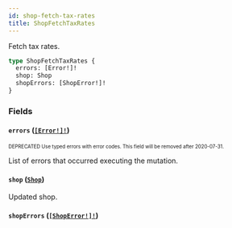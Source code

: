 ```yaml
---
id: shop-fetch-tax-rates
title: ShopFetchTaxRates
---
```


Fetch tax rates.

```graphql
type ShopFetchTaxRates {
  errors: [Error!]!
  shop: Shop
  shopErrors: [ShopError!]!
}
```

### Fields

#### `errors` ([`[Error!]!`](/api-reference/objects/error.mdx))

<sub><sup><span className="deprecatedTag">DEPRECATED</span> Use typed errors with error codes. This field will be removed after 2020-07-31.</sup></sub>

List of errors that occurred executing the mutation.

#### `shop` ([`Shop`](/api-reference/objects/shop.mdx))

Updated shop.

#### `shopErrors` ([`[ShopError!]!`](/api-reference/objects/shop-error.mdx))
